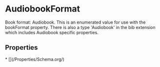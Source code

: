 # AudiobookFormat

Book format: Audiobook. This is an enumerated value for use with the bookFormat property. There is also a type 'Audiobook' in the bib extension which includes Audiobook specific properties.

## Properties

<Grid>
* [](/Properties/Schema.org/)

</Grid>

